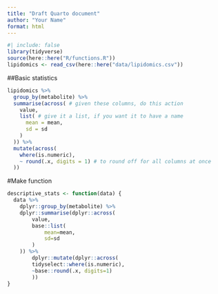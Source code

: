 ```yaml
---
title: "Draft Quarto document"
author: "Your Name"
format: html
---
```


```r
#| include: false
library(tidyverse)
source(here::here("R/functions.R"))
lipidomics <- read_csv(here::here("data/lipidomics.csv"))
```

##Basic statistics

```r
lipidomics %>%
  group_by(metabolite) %>%
  summarise(across( # given these columns, do this action
    value,
    list( # give it a list, if you want it to have a name
      mean = mean,
      sd = sd
    )
  )) %>%
  mutate(across(
    where(is.numeric),
    ~ round(.x, digits = 1) # to round off for all columns at once
  ))
```

#Make function

```r
descriptive_stats <- function(data) {
  data %>% 
    dplyr::group_by(metabolite) %>% 
    dplyr::summarise(dplyr::across(
        value,
        base::list(
            mean=mean,
            sd=sd
        )
    )) %>% 
        dplyr::mutate(dplyr::across(
        tidyselect::where(is.numeric),
        ~base::round(.x, digits=1)
        ))
}
```
